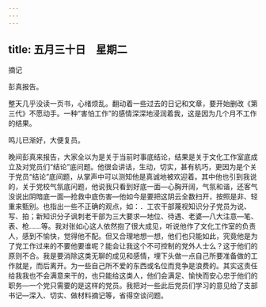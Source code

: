 ```yaml
---
---
---
```

title: 五月三十日　星期二
---




摘记

彭真报告。

整天几乎没读一页书，心绪烦乱。翻动着一些过去的日记和文章，要开始删改《第三代》不愿动手。一种“害怕工作”的感情深深地浸润着我，这是因为几个月不工作的结果。

鸣儿已渐好，大便复员。

晚间彭真来报告，大家全以为是关于当前时事底结论，结果是关于文化工作室底成立及对党员们“结论”底问题。他很会讲话，生动，切实，甚有机巧，更因为是个关于党员“结论”底间题，从掌声中可以测知他是真诚地被欢迎着。其中他也引到我说的，关于党校气氛底问题，他说我只看到好底一面―心胸开阔，气氛和谐，还客气没说出阴暗底一面―抢救中底伤害―他如今是要把这阴云全数扫开，按照是非、轻重来甄别。也指出一些不正确的观点，如：．工农干部蔑视知识分子党员为说、写、拍；新知识分子讽刺老干部为三大要求―地位、待遇、老婆―八大注意―笔、表、枪……等。我对张如心这人依然抱了很大成见，听说他作了文化工作室的负责人，感到不愉快，觉得他不配。但又合理地想一想，他们也只能如此，究竟他是为了党工作过来的不要他要谁呢？能会让我这个不可控制的党外人士么？这于他们的原则不合。我是要消除这类无聊的成见和感情，埋下头做一点自己所要准备做的工作就是，而后离开。为一些自己所不爱的东西或名位而竞争是浪费的。其实这责任给我我也不会满意来干的，也只能给这类人，他们会满足、愉快而安心忠于他们的职务―一个党只需要的是这样的党员。我把对一些此后党员们学习的意见给了支部书记―深入、切实、做材料摘记等，省得空谈问题。